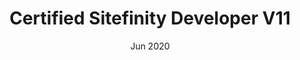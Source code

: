 ---
title: "Certified Sitefinity Developer V11"
issue: 'Progress'
date: 'Jun 2020'
url: '/cert/SF_Certificate_v11.pdf'
category: "certificate"
sequence: "1"
---